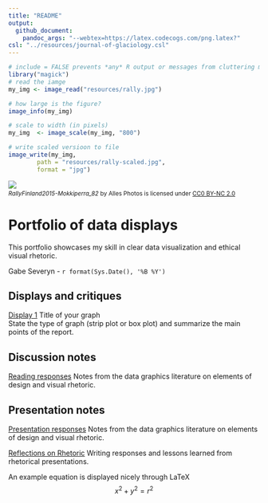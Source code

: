 ```yaml
---
title: "README"
output: 
  github_document:
    pandoc_args: "--webtex=https://latex.codecogs.com/png.latex?"
csl: "../resources/journal-of-glaciology.csl"
---
```


```r
# include = FALSE prevents *any* R output or messages from cluttering my neat and tidy document
library("magick")
# read the iamge
my_img <- image_read("resources/rally.jpg")

# how large is the figure?
image_info(my_img)

# scale to width (in pixels) 
my_img  <- image_scale(my_img, "800")

# write scaled versioon to file
image_write(my_img, 
        path = "resources/rally-scaled.jpg", 
        format = "jpg")
```

![](resources/rally-scaled.jpg) 
<small>
<br>
<i>RallyFinland2015-Mokkiperra_82</i> 
by Alles Photos is licensed under 
<a href="https://creativecommons.org/licenses/by-nc/2.0/">CC0 BY-NC 2.0</a>
<br>
</small>

# Portfolio of data displays

This portfolio showcases my skill in clear data visualization and ethical visual rhetoric.

Gabe Severyn - `r format(Sys.Date(), '%B %Y')`



## Displays and critiques 

[Display 1](reports/d1-temp.md) Title of your graph     
State the type of graph (strip plot or box plot) and summarize the main points of the report.

## Discussion notes    
[Reading responses](reports/reading-responses.md) Notes from the data graphics literature on elements of design and visual rhetoric. 

## Presentation notes    
[Presentation responses](reports/presentation-prompts.md) Notes from the data graphics literature on elements of design and visual rhetoric. 

[Reflections on Rhetoric](reports/reflections-on-rhetoric.md) Writing responses and lessons learned from rhetorical presentations.

An example equation is displayed nicely through LaTeX
$$
x^2 + y^2 = r^2
$$